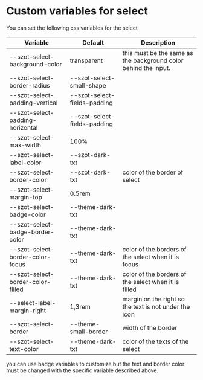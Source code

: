 
<Meta title="Components/FormFields/Select/Custom" />

# Custom variables for select

You can set the following css variables for the select

| Variable                          | Default                      | Description                                                     |
| --------------------------------- | ---------------------------- | --------------------------------------------------------------- |
| --szot-select-background-color    | transparent                  | this must be the same as the background color behind the input. |
| --szot-select-border-radius       | --szot-select-small-shape    |                                                                 |
| --szot-select-padding-vertical    | --szot-select-fields-padding |                                                                 |
| --szot-select-padding-horizontal  | --szot-select-fields-padding |                                                                 |
| --szot-select-max-width           | 100%                         |                                                                 |
| --szot-select-label-color         | --szot-dark-txt              |                                                                 |
| --szot-select-border-color        | --szot-dark-txt              | color of the border of select                                   |
| --szot-select-margin-top          | 0.5rem                       |                                                                 |
| --szot-select-badge-color         | --theme-dark-txt             |                                                                 |
| --szot-select-badge-border-color  | --theme-dark-txt             |                                                                 |
| --szot-select-border-color-focus  | --theme-dark-txt             | color of the borders of the select when it is focus             |
| --szot-select-border-color-filled | --theme-dark-txt             | color of the borders of the select when it is filled            |
| --select-label-margin-right       | 1,3rem                       | margin on the right so the text is not under the icon           |
| --szot-select-border              | --theme-small-border         | width of the border                                             |
| --szot-select-text-color          | --theme-dark-txt             | color of the texts of the select                                |

you can use badge variables to customize but the text and border color
must be changed with the specific variable described above.
